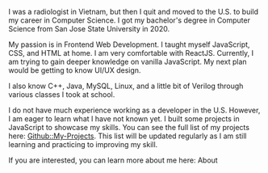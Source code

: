 
I was a radiologist in Vietnam, but then I quit and moved to the U.S. to build my career in Computer Science. I got my bachelor's degree in Computer Science from San Jose State University in 2020.

My passion is in Frontend Web Development. I taught myself <Emphasize level={1}>JavaScript</Emphasize>, <Emphasize level={1}>CSS</Emphasize>, and <Emphasize level={1}>HTML</Emphasize> at home. I am very comfortable with <Emphasize level={2}>ReactJS</Emphasize>. Currently, I am trying to gain deeper knowledge on <Emphasize level={1}>vanilla JavaScript</Emphasize>. My next plan would be getting to know <Emphasize level={4}>UI/UX design</Emphasize>. 

I also know <Emphasize level={3}>C++</Emphasize>, <Emphasize level={3}>Java</Emphasize>, <Emphasize level={3}>MySQL</Emphasize>, <Emphasize level={3}>Linux</Emphasize>, and a little bit of <Emphasize level={4}>Verilog</Emphasize> through various classes I took at school.

I do not have much experience working as a developer in the U.S. However, I am eager to learn what I have not known yet. I built some projects in JavaScript to showcase my skills. You can see the full list of my projects here: <a href="https://github.com/ledminh/my-projects" target="__blank">Github::My-Projects</a>. This list will be updated regularly as I am still learning and practicing to improving my skill.

If you are interested, you can learn more about me here: <Link to='../about'>About</Link>